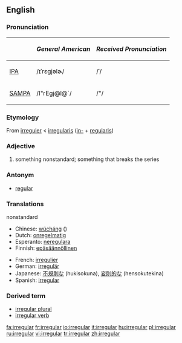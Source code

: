 {{wikipedia}}
==English==

===Pronunciation===
{| border=1 cellpadding=5
! !! ''General American'' !! ''Received Pronunciation''
|-
| [[w:IPA|IPA]] || /ɪˈrɛgjəlɚ/ || /ˈ/
|-
| [[w:SAMPA|SAMPA]] || /I"rEgj@l@`/ || /"/
|}

===Etymology===
From {{OF.}} [[irreguler]] < {{ML.}} [[irregularis]] ([[in-#Latin|in-]] + [[regularis]])

===Adjective===
{{en-adj-more-most}}
# something nonstandard; something that breaks the series

===Antonym===
* [[regular]]

===Translations===
;nonstandard
{{top}}
*Chinese: [[wúcháng]] ({{zh-ts|無常|无常}})
*Dutch: [[onregelmatig]] 
*Esperanto: [[neregulara]] 
*Finnish: [[epäsäännöllinen]]
{{mid}}
*French: [[irregulier]]
*German: [[irregulär]]
*Japanese: [[不規則な]] (hukisokuna), [[変則的な]] (hensokutekina)
*Spanish: [[#Spanish|irregular]]
{{bottom}}

===Derived term===
* [[irregular plural]]
* [[irregular verb]]

[[fa:irregular]]
[[fr:irregular]]
[[io:irregular]]
[[it:irregular]]
[[hu:irregular]]
[[pl:irregular]]
[[ru:irregular]]
[[vi:irregular]]
[[tr:irregular]]
[[zh:irregular]]